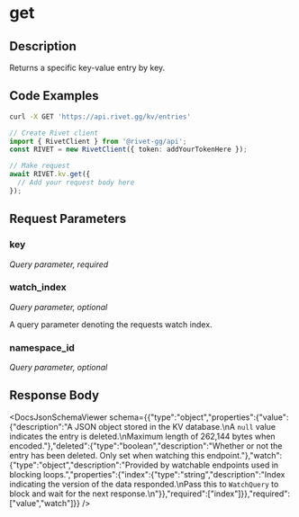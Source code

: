 

# get

## Description

Returns a specific key-value entry by key.


## Code Examples

<CodeGroup title='Request' tag='GET' label='https://api.rivet.gg/kv/entries'>

```bash {{ title: 'cURL' }}
curl -X GET 'https://api.rivet.gg/kv/entries'
```

```ts
// Create Rivet client
import { RivetClient } from '@rivet-gg/api';
const RIVET = new RivetClient({ token: addYourTokenHere });

// Make request
await RIVET.kv.get({
  // Add your request body here
});
```

</CodeGroup>


## Request Parameters


### key

_Query parameter, required_





### watch_index

_Query parameter, optional_


A query parameter denoting the requests watch index.


### namespace_id

_Query parameter, optional_





## Response Body

<DocsJsonSchemaViewer schema={{"type":"object","properties":{"value":{"description":"A JSON object stored in the KV database.\nA `null` value indicates the entry is deleted.\nMaximum length of 262,144 bytes when encoded."},"deleted":{"type":"boolean","description":"Whether or not the entry has been deleted. Only set when watching this endpoint."},"watch":{"type":"object","description":"Provided by watchable endpoints used in blocking loops.","properties":{"index":{"type":"string","description":"Index indicating the version of the data responded.\nPass this to `WatchQuery` to block and wait for the next response.\n"}},"required":["index"]}},"required":["value","watch"]}} />

